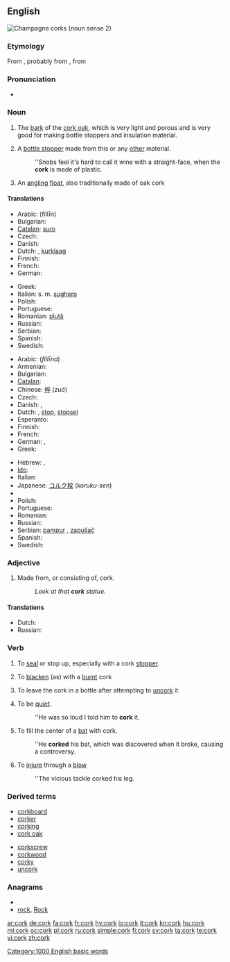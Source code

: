 {{wikipedia|Cork (material)}}
{{also|Cork}}
==English==
[[Image:ChampagneCorksLarge.jpg|thumb|Champagne corks (noun sense 2)]]
{{en-noun}}

===Etymology===
From {{etyl|enm|en}} {{term|cork||lang=enm|oak bark", "cork}}, probably from {{etyl|ar|en}} {{term|كورك||sc=Arab|lang=ar|tr=kurk}}, from {{etyl|la|en}} {{term|quercus||lang=la|oak}}

===Pronunciation===
* {{audio|en-us-cork.ogg|Audio (US)}}
*: {{rhymes|ɔː(r)k}}

===Noun===
{{en-noun|s|-}}

# {{uncountable}} The [[bark]] of the [[cork oak]], which is very light and porous and is very good for making bottle stoppers and insulation material.
# A [[bottle stopper]] made from this or any [[other]] material.
#: ''Snobs feel it's hard to call it wine with a straight-face, when the '''cork''' is made of plastic.
# An [[angling]] [[float]], also traditionally made of oak cork

====Translations====
{{trans-top|bark of the cork oak}}
* Arabic: {{Arab|[[فلين|فِلّين]]}} (fillīn) {{m}}
* Bulgarian: {{t|bg|корк|m}}
* [[Catalan]]: [[suro]] {{m}}
* Czech: {{t-|cs|korek|m}}
* Danish: {{t-|da|kork|c}}
* Dutch: {{t+|nl|kurk}}, [[kurklaag]]
* Finnish: {{t+|fi|korkki}}
* French: {{t+|fr|liège|m}}
* German: {{t+|de|Kork|m}}
{{trans-mid}}
* Greek: {{t+|el|φελλός|m|tr=fellós}}
* Italian: s. m. [[sughero]]
* Polish: {{t+|pl|korek|m}}
* Portuguese: {{t+|pt|cortiça|f}}
* Romanian: [[plută]]
* Russian: {{t+|ru|пробка|f|tr=próbka}}
* Serbian: {{t-|sr|pluta|f}}
* Spanish: {{t-|es|corcho|m}}
* Swedish: {{t+|sv|kork|c}}
{{trans-bottom}}

{{trans-top|bottle stopper}}
* Arabic: {{Arab|[[فلينة|فِلّينة]]}} (''fillīna'') {{f}}
* Armenian: {{t-|hy|խցան|tr=xc’an}}
* Bulgarian: {{t|bg|корк|m}}
* [[Catalan]]: {{t-|ca|tap|m}}
* Chinese: [[椊]] (''zuó'')
* Czech: {{t-|cs|zátka|f}}
* Danish: {{t-|da|prop|c}},  {{t|da|korkprop|c}}
* Dutch: {{t+|nl|kurk}}, [[stop]], [[stopsel]] {{n}}
* Esperanto: {{t-|eo|korko|xs=Esperanto}}
* Finnish: {{t+|fi|korkki}}
* French: {{t+|fr|bouchon|m}}
* German: {{t+|de|Stöpsel|m}}, {{t+|de|Kork|m}}
* Greek: {{t+|el|φελλός|m|tr=fellós}}
{{trans-mid}}
* Hebrew: {{he-translation|שעם|sha'am}}, {{he-translation|פקק|''p'kak''}}
* [[Ido]]: {{t+|io|korko|xs=Ido}}
* Italian: {{t-|it|turacciolo|m}}
* Japanese: [[コルク栓]] (''koruku-sen'')
* {{trreq|Korean}}
* Polish: {{t+|pl|korek|m}}
* Portuguese: {{t+|pt|rolha|f}}
* Romanian: {{t|ro|dop|n}}
* Russian: {{t+|ru|пробка|f|tr=''próbka''}}
* Serbian: [[pampur]] {{m}}, [[zapušač]] {{m}}
* Spanish: {{t-|es|corcho|m}}
* Swedish: {{t+|sv|kork|c}}
{{trans-bottom}}

===Adjective===
{{en-adj|-|-}}

# Made from, or consisting of, cork.
#: ''Look at that '''cork''' statue.''

====Translations====
* Dutch: {{t-|nl|kurken}}
* Russian: {{t|ru|пробковый|sc=Cyrl|tr=próbkovyj}}

===Verb===
{{en-verb}}

# {{transitive}} To [[seal]] or stop up, especially with a cork [[stopper]].
# {{transitive}} To [[blacken]] (as) with a [[burnt]] cork
# To leave the cork in a bottle after attempting to [[uncork]] it.
# {{context|slang}} To be [[quiet]].
#: ''He was so loud I told him to '''cork''' it.
# {{context|baseball}} To fill the center of a [[bat]] with cork.
#: ''He '''corked''' his bat, which was discovered when it broke, causing a controversy.
# {{Australia}} {{transitive}} To [[injure]] through a [[blow]]
#: ''The vicious tackle corked his leg.

===Derived terms===
{{top2}}
* [[corkboard]]
* [[corker]]
* [[corking]]
* [[cork oak]]
{{mid2}}
* [[corkscrew]]
* [[corkwood]]
* [[corky]]
* [[uncork]]
{{bottom}}

===Anagrams===
* {{alphagram|ckor}}
* [[rock#English|rock]], [[Rock#English|Rock]]

[[Category:1000 English basic words]]

[[ar:cork]]
[[de:cork]]
[[fa:cork]]
[[fr:cork]]
[[hy:cork]]
[[io:cork]]
[[it:cork]]
[[kn:cork]]
[[hu:cork]]
[[ml:cork]]
[[oc:cork]]
[[pl:cork]]
[[ru:cork]]
[[simple:cork]]
[[fi:cork]]
[[sv:cork]]
[[ta:cork]]
[[te:cork]]
[[vi:cork]]
[[zh:cork]]